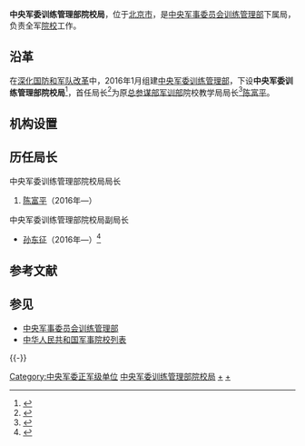 {{expand|time=2016-09-05T00:47:11+00:00}}
{{Infobox PRCG
|color = darkgreen
|机构名称 =中央军委训练管理部院校局
|上级机构 = [[中央军事委员会训练管理部|中央军事委员会训练管理部]]
|机构类型 = 中央军委训练管理部下属局
|军事级别 = 正军级|nocat
|标志1 = China Emblem PLA.svg
|标志1说明 = [[中国人民解放军军徽|中国人民解放军军徽]]
|职位1 = 局长
|人员1 = [[陈富平|陈富平]]
|衔级1 = <!--[[中国人民解放军少将|少将]]-->
|职位2 = 
|人员2 =
|职位3 =
|人员3 =
|职位4 =
|人员4 =
|地址1 = [[北京市|北京市]]
|成立时间 = 2016年
|a=
|b=
|c=
|d=
|E=
|e=
}}

'''中央军委训练管理部院校局'''，位于[[北京市|北京市]]，是[[中央军事委员会训练管理部|中央军事委员会训练管理部]]下属局，负责全军[[中华人民共和国军事院校列表|院校]]工作。

== 沿革 ==
在[[深化国防和军队改革|深化国防和军队改革]]中，2016年1月组建[[中央军事委员会训练管理部|中央军委训练管理部]]，下设'''中央军委训练管理部院校局'''<ref>{{Cite web|title=中央军委训练管理部院校局负责人答记者问|url=http://www.huaxia.com/thjq/jsxw/dl/2016/05/4864809.html|accessdate=2016-09-07|date=2016-05-31|publisher=华夏经纬网|archive-url=https://web.archive.org/web/20190502190308/http://www.huaxia.com/thjq/jsxw/dl/2016/05/4864809.html|archive-date=2019-05-02|dead-url=no}}</ref>，首任局长<ref>{{Cite web|title=2016年全国职业院校信息化教学大赛方案|url=http://www.moe.gov.cn/s78/A07/moe_731/201609/t20160906_277844.html|accessdate=2020-06-17|date=2016-09-06|publisher=中华人民共和国教育部政府门户网站|archiveurl=https://web.archive.org/web/20160910131711/http://www.moe.gov.cn/s78/A07/moe_731/201609/t20160906_277844.html|archivedate=2016-09-10|dead-url=yes}}</ref>为原[[中央军事委员会训练管理部|总参谋部军训部]]院校教学局局长<ref>{{Cite web|title=总参组织军师职领导参观《伟大胜利 历史贡献》主题展览|url=http://finance.ifeng.com/a/20150713/13836565_0.shtml|access-date=2022-02-08|date=2015-07-13|publisher=凤凰网}}</ref>[[陈富平|陈富平]]。

== 机构设置 ==

== 历任局长==
{{col-begin}}
{{col-2}}
;中央军委训练管理部院校局局长
# [[陈富平|陈富平]]（2016年—）

{{col-2}}
;中央军委训练管理部院校局副局长
*[[孙东征|孙东征]]（2016年—）<ref>{{Cite web|title=2016年全国职业院校信息化教学大赛闭幕式在山东商职院举行|url=http://sd.sina.com.cn/edu/xykd/2016-11-29/091617713.html|accessdate=2018-01-02|date=2016-11-29|publisher=新浪|archive-url=https://web.archive.org/web/20180609111054/http://sd.sina.com.cn/edu/xykd/2016-11-29/091617713.html|archive-date=2018-06-09|dead-url=no}}</ref>

{{col-end}}

== 参考文献 ==
{{Reflist|30em}}

== 参见 ==
{{Portal box|中华人民共和国|军事|教育}}
* [[中央军事委员会训练管理部|中央军事委员会训练管理部]]
* [[中华人民共和国军事院校列表|中华人民共和国军事院校列表]]

{{-}}
{{中央军委|属}}
[[Category:中央军委正军级单位|Category:中央军委正军级单位]]
[[Category:中央军委训练管理部院校局|]]
[[Category:中国人民解放军院校|+]]
[[Category:中国人民武装警察部队院校|+]]